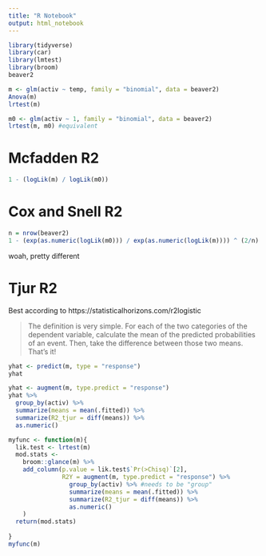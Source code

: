 ```yaml
---
title: "R Notebook"
output: html_notebook
---
```

```r
library(tidyverse)
library(car)
library(lmtest)
library(broom)
beaver2
```


```r
m <- glm(activ ~ temp, family = "binomial", data = beaver2)
Anova(m)
lrtest(m)

m0 <- glm(activ ~ 1, family = "binomial", data = beaver2)
lrtest(m, m0) #equivalent
```

# Mcfadden R2

```r
1 - (logLik(m) / logLik(m0))
```

# Cox and Snell R2

```r
n = nrow(beaver2)
1 - (exp(as.numeric(logLik(m0))) / exp(as.numeric(logLik(m)))) ^ (2/n)

```
woah, pretty different

# Tjur R2
Best according to https://statisticalhorizons.com/r2logistic

>The definition is very simple. For each of the two categories of the dependent variable, calculate the mean of the predicted probabilities of an event. Then, take the difference between those two means. That’s it!


```r
yhat <- predict(m, type = "response")
yhat

yhat <- augment(m, type.predict = "response")
yhat %>%
  group_by(activ) %>% 
  summarize(means = mean(.fitted)) %>%
  summarize(R2_tjur = diff(means)) %>%
  as.numeric()
```

```r
myfunc <- function(m){
  lik.test <- lrtest(m)
  mod.stats <-
    broom::glance(m) %>% 
    add_column(p.value = lik.test$`Pr(>Chisq)`[2],
               R2Y = augment(m, type.predict = "response") %>% 
                 group_by(activ) %>% #needs to be "group"
                 summarize(means = mean(.fitted)) %>%
                 summarize(R2_tjur = diff(means)) %>%
                 as.numeric()
    )
  return(mod.stats)
  
}
myfunc(m)
```

